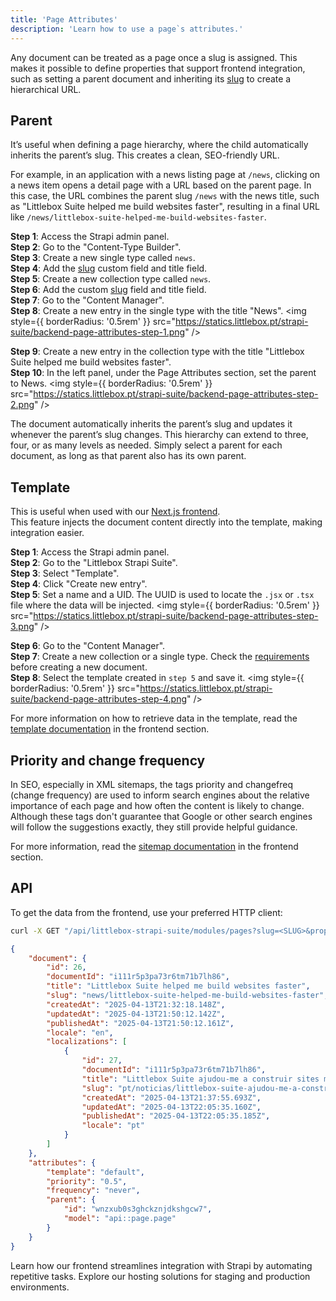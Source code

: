 ```yaml
---
title: 'Page Attributes'
description: 'Learn how to use a page`s attributes.'
---
```


Any document can be treated as a page once a slug is assigned.
This makes it possible to define properties that support frontend integration, such as setting a parent document and 
inheriting its [slug](/backend/guides/slug) to create a hierarchical URL.

## Parent
It’s useful when defining a page hierarchy, where the child automatically inherits the parent’s slug. This creates a clean, SEO-friendly URL.

For example, in an application with a news listing page at `/news`, clicking on a news item opens a detail page with a URL based on the parent page.
In this case, the URL combines the parent slug `/news` with the news title, such as "Littlebox Suite helped me build websites faster", resulting in a final URL like `/news/littlebox-suite-helped-me-build-websites-faster`.

**Step 1**: Access the Strapi admin panel.\
**Step 2**: Go to the "Content-Type Builder".\
**Step 3**: Create a new single type called `news`.\
**Step 4**: Add the [slug](/backend/guides/slug) custom field and title field.\
**Step 5**: Create a new collection type called `news`.\
**Step 6**: Add the custom [slug](/backend/guides/slug) field and title field.\
**Step 7**: Go to the "Content Manager".\
**Step 8**: Create a new entry in the single type with the title "News".
<img
  style={{ borderRadius: '0.5rem' }}
  src="https://statics.littlebox.pt/strapi-suite/backend-page-attributes-step-1.png"
/>

**Step 9**: Create a new entry in the collection type with the title "Littlebox Suite helped me build websites faster".\
**Step 10**: In the left panel, under the Page Attributes section, set the parent to News.
<img
  style={{ borderRadius: '0.5rem' }}
  src="https://statics.littlebox.pt/strapi-suite/backend-page-attributes-step-2.png"
/>

The document automatically inherits the parent’s slug and updates it whenever the parent’s slug changes.
This hierarchy can extend to three, four, or as many levels as needed. Simply select a parent for each document, as long as that parent also has its own parent.

## Template
This is useful when used with our [Next.js frontend](/frontend/introduction).\
This feature injects the document content directly into the template, making integration easier.

**Step 1**: Access the Strapi admin panel.\
**Step 2**: Go to the "Littlebox Strapi Suite".\
**Step 3**: Select "Template".\
**Step 4**: Click "Create new entry".\
**Step 5**: Set a name and a UID. The UUID is used to locate the `.jsx` or `.tsx` file where the data will be injected.
<img
  style={{ borderRadius: '0.5rem' }}
  src="https://statics.littlebox.pt/strapi-suite/backend-page-attributes-step-3.png"
/>

**Step 6**: Go to the "Content Manager".\
**Step 7**: Create a new collection or a single type. Check the [requirements](/backend/installation#add-required-fields) before creating a new document.\
**Step 8**: Select the template created in `step 5` and save it.
<img
  style={{ borderRadius: '0.5rem' }}
  src="https://statics.littlebox.pt/strapi-suite/backend-page-attributes-step-4.png"
/>

For more information on how to retrieve data in the template, read the [template documentation](/frontend/guides/templates) in the frontend section.

## Priority and change frequency
In SEO, especially in XML sitemaps, the tags priority and changefreq (change frequency) are used to inform search engines about the relative importance of each page and how often the content is likely to change.
Although these tags don't guarantee that Google or other search engines will follow the suggestions exactly, they still provide helpful guidance.

For more information, read the [sitemap documentation](/frontend/guides/seo#sitemap) in the frontend section.

## API
To get the data from the frontend, use your preferred HTTP client:
```bash
curl -X GET "/api/littlebox-strapi-suite/modules/pages?slug=<SLUG>&properties=attributes"
```
```json
{
    "document": {
        "id": 26,
        "documentId": "i111r5p3pa73r6tm71b7lh86",
        "title": "Littlebox Suite helped me build websites faster",
        "slug": "news/littlebox-suite-helped-me-build-websites-faster",
        "createdAt": "2025-04-13T21:32:18.148Z",
        "updatedAt": "2025-04-13T21:50:12.142Z",
        "publishedAt": "2025-04-13T21:50:12.161Z",
        "locale": "en",
        "localizations": [
            {
                "id": 27,
                "documentId": "i111r5p3pa73r6tm71b7lh86",
                "title": "Littlebox Suite ajudou-me a construir sites mais rápido",
                "slug": "pt/noticias/littlebox-suite-ajudou-me-a-construir-sites-mais-rapido",
                "createdAt": "2025-04-13T21:37:55.693Z",
                "updatedAt": "2025-04-13T22:05:35.160Z",
                "publishedAt": "2025-04-13T22:05:35.185Z",
                "locale": "pt"
            }
        ]
    },
    "attributes": {
        "template": "default",
        "priority": "0.5",
        "frequency": "never",
        "parent": {
            "id": "wnzxub0s3ghckznjdkshgcw7",
            "model": "api::page.page"
        }
    }
}
```

<CardGroup cols={2}>
  <Card
    title="Frontend"
    icon="code"
    href="/frontend/introduction"
  >
    Learn how our frontend streamlines integration with Strapi by automating repetitive tasks.
  </Card>
  <Card
    title="Hosting"
    icon="code"
    href="/hosting/plans"
  >
    Explore our hosting solutions for staging and production environments.
  </Card>
</CardGroup>